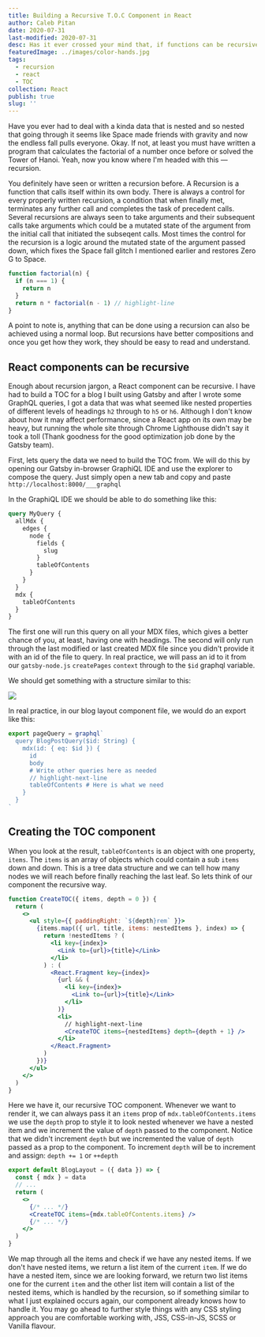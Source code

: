 ```yaml
---
title: Building a Recursive T.O.C Component in React
author: Caleb Pitan
date: 2020-07-31
last-modified: 2020-07-31
desc: Has it ever crossed your mind that, if functions can be recursive, a component can, too?
featuredImage: ../images/color-hands.jpg
tags:
  - recursion
  - react
  - TOC
collection: React
publish: true
slug: ''
---
```


Have you ever had to deal with a kinda data that is nested and so nested that going through it seems like Space made friends with gravity and now the endless fall pulls everyone. Okay. If not, at least you must have written a program that calculates the factorial of a number once before or solved the Tower of Hanoi. Yeah, now you know where I'm headed with this &mdash; recursion.

You definitely have seen or written a recursion before. A Recursion is a function that calls itself within its own body. There is always a control for every properly written recursion, a condition that when finally met, terminates any further call and completes the task of precedent calls. Several recursions are always seen to take arguments and their subsequent calls take arguments which could be a mutated state of the argument from the initial call that initiated the subseqent calls. Most times the control for the recursion is a logic around the mutated state of the argument passed down, which fixes the Space fall glitch I mentioned earlier and restores Zero G to Space.

```js
function factorial(n) {
  if (n === 1) {
    return n
  }
  return n * factorial(n - 1) // highlight-line
}
```

A point to note is, anything that can be done using a recursion can also be achieved using a normal loop. But recursions have better compositions and once you get how they work, they should be easy to read and understand.

## React components can be recursive

Enough about recursion jargon, a React component can be recursive. I have had to build a TOC for a blog I built using Gatsby and after I wrote some GraphQL queries, I got a data that was what seemed like nested properties of different levels of headings `h2` through to `h5` or `h6`. Although I don't know about how it may affect performance, since a React app on its own may be heavy, but running the whole site through Chrome Lighthouse didn't say it took a toll (Thank goodness for the good optimization job done by the Gatsby team).

First, lets query the data we need to build the TOC from. We will do this by opening our Gatsby in-browser GraphiQL IDE and use the explorer to compose the query. Just simply open a new tab and copy and paste `http://localhost:8000/___graphql`

In the GraphiQL IDE we should be able to do something like this:

```graphql
query MyQuery {
  allMdx {
    edges {
      node {
        fields {
          slug
        }
        tableOfContents
      }
    }
  }
  mdx {
    tableOfContents
  }
}
```

The first one will run this query on all your MDX files, which gives a better chance of you, at least, having one with headings.
The second will only run through the last modified or last created MDX file since you didn't provide it with an id of the file to query. In real practice, we will pass an id to it from our `gatsby-node.js` `createPages` `context` through to the `$id` graphql variable.

We should get something with a structure similar to this:

![](toc-query-result.png)

In real practice, in our blog layout component file, we would do an export like this:

```js
export pageQuery = graphql`
  query BlogPostQuery($id: String) {
    mdx(id: { eq: $id }) {
      id
      body
      # Write other queries here as needed
      // highlight-next-line
      tableOfContents # Here is what we need
    }
  }
`
```

## Creating the TOC component

When you look at the result, `tableOfContents` is an object with one property, `items`. The `items` is an array of objects which could contain a sub `items` down and down. This is a tree data structure and we can tell how many nodes we will reach before finally reaching the last leaf. So lets think of our component the recursive way.

```jsx
function CreateTOC({ items, depth = 0 }) {
  return (
    <>
      <ul style={{ paddingRight: `${depth}rem` }}>
        {items.map(({ url, title, items: nestedItems }, index) => {
          return !nestedItems ? (
            <li key={index}>
              <Link to={url}>{title}</Link>
            </li>
          ) : (
            <React.Fragment key={index}>
              {url && (
                <li key={index}>
                  <Link to={url}>{title}</Link>
                </li>
              )}
              <li>
                // highlight-next-line
                <CreateTOC items={nestedItems} depth={depth + 1} />
              </li>
            </React.Fragment>
          )
        })}
      </ul>
    </>
  )
}
```

Here we have it, our recursive TOC component. Whenever we want to render it, we can always pass it an `items` prop of `mdx.tableOfContents.items` we use the `depth` prop to style it to look nested whenever we have a nested item and we increment the value of `depth` passed to the component. Notice that we didn't increment `depth` but we incremented the value of `depth` passed as a prop to the component. To increment `depth` will be to increment and assign: `depth += 1` or `++depth`

```jsx
export default BlogLayout = ({ data }) => {
  const { mdx } = data
  // ...
  return (
    <>
      {/* ... */}
      <CreateTOC items={mdx.tableOfContents.items} />
      {/* ... */}
    </>
  )
}
```

We map through all the items and check if we have any nested items. If we don't have nested items, we return a list item of the current `item`. If we do have a nested item, since we are looking forward, we return two list items one for the current `item` and the other list item will contain a list of the nested items, which is handled by the recursion, so if something similar to what I just explained occurs again, our component already knows how to handle it. You may go ahead to further style things with any  CSS styling approach you are comfortable working with, JSS, CSS-in-JS, SCSS or Vanilla flavour.
